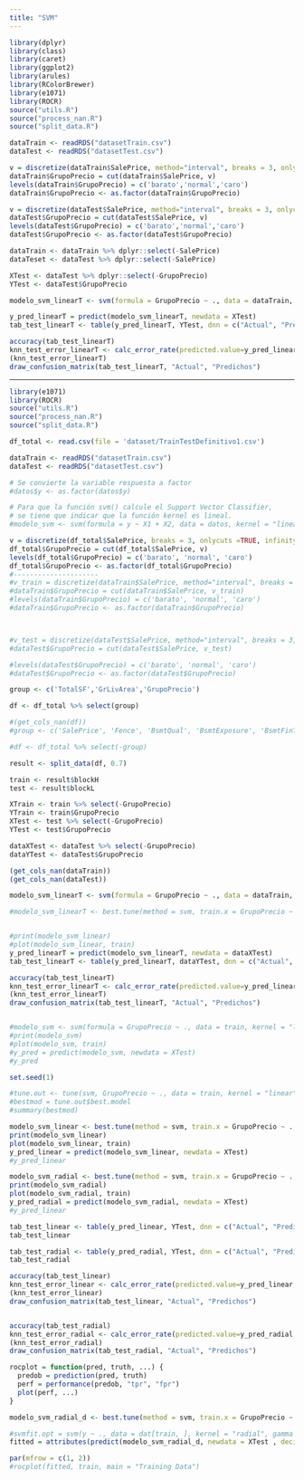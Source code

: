 ```yaml
---
title: "SVM"
---
```


```r
library(dplyr)
library(class)
library(caret)
library(ggplot2)
library(arules)
library(RColorBrewer)
library(e1071)
library(ROCR)
source("utils.R")
source("process_nan.R")
source("split_data.R")
```

```r
dataTrain <- readRDS("datasetTrain.csv")
dataTest <- readRDS("datasetTest.csv")
```

```r
v = discretize(dataTrain$SalePrice, method="interval", breaks = 3, onlycuts = TRUE)
dataTrain$GrupoPrecio = cut(dataTrain$SalePrice, v)
levels(dataTrain$GrupoPrecio) = c('barato','normal','caro')
dataTrain$GrupoPrecio <- as.factor(dataTrain$GrupoPrecio)

v = discretize(dataTest$SalePrice, method="interval", breaks = 3, onlycuts = TRUE)
dataTest$GrupoPrecio = cut(dataTest$SalePrice, v)
levels(dataTest$GrupoPrecio) = c('barato','normal','caro')
dataTest$GrupoPrecio <- as.factor(dataTest$GrupoPrecio)
```


```r

dataTrain <- dataTrain %>% dplyr::select(-SalePrice)
dataTeset <- dataTest %>% dplyr::select(-SalePrice)

XTest <- dataTest %>% dplyr::select(-GrupoPrecio)
YTest <- dataTest$GrupoPrecio
```

```r
modelo_svm_linearT <- svm(formula = GrupoPrecio ~ ., data = dataTrain, kernel = "linear", cost = 1, scale = TRUE)

y_pred_linearT = predict(modelo_svm_linearT, newdata = XTest)
tab_test_linearT <- table(y_pred_linearT, YTest, dnn = c("Actual", "Predichos")) 

accuracy(tab_test_linearT)
knn_test_error_linearT <- calc_error_rate(predicted.value=y_pred_linearT, true.value=YTest)
(knn_test_error_linearT)
draw_confusion_matrix(tab_test_linearT, "Actual", "Predichos")

```
















-----------------------------------------------------------------
```r
library(e1071)
library(ROCR)
source("utils.R")
source("process_nan.R")
source("split_data.R")
```


```r
df_total <- read.csv(file = 'dataset/TrainTestDefinitivo1.csv')

dataTrain <- readRDS("datasetTrain.csv")
dataTest <- readRDS("datasetTest.csv")

# Se convierte la variable respuesta a factor
#datos$y <- as.factor(datos$y)

# Para que la función svm() calcule el Support Vector Classifier,
# se tiene que indicar que la función kernel es lineal.
#modelo_svm <- svm(formula = y ~ X1 + X2, data = datos, kernel = "linear", cost = 10, scale = FALSE)

```


```r

v = discretize(df_total$SalePrice, breaks = 3, onlycuts =TRUE, infinity = TRUE)
df_total$GrupoPrecio = cut(df_total$SalePrice, v)
levels(df_total$GrupoPrecio) = c('barato', 'normal', 'caro')
df_total$GrupoPrecio <- as.factor(df_total$GrupoPrecio)
#---------------------
#v_train = discretize(dataTrain$SalePrice, method="interval", breaks = 3, onlycuts =TRUE)
#dataTrain$GrupoPrecio = cut(dataTrain$SalePrice, v_train)
#levels(dataTrain$GrupoPrecio) = c('barato', 'normal', 'caro')
#dataTrain$GrupoPrecio <- as.factor(dataTrain$GrupoPrecio)



#v_test = discretize(dataTest$SalePrice, method="interval", breaks = 3, onlycuts =TRUE, infinity = TRUE)
#dataTest$GrupoPrecio = cut(dataTest$SalePrice, v_test)

#levels(dataTest$GrupoPrecio) = c('barato', 'normal', 'caro')
#dataTest$GrupoPrecio <- as.factor(dataTest$GrupoPrecio)
```


```r


group <- c('TotalSF','GrLivArea','GrupoPrecio')

df <- df_total %>% select(group)

#(get_cols_nan(df))
#group <- c('SalePrice', 'Fence', 'BsmtQual', 'BsmtExposure', 'BsmtFinType1', 'FireplaceQu', 'GarageCond', 'Alley',  'GarageType'  )

#df <- df_total %>% select(-group)

```


```r

result <- split_data(df, 0.7)

train <- result$blockH
test <- result$blockL

XTrain <- train %>% select(-GrupoPrecio)
YTrain <- train$GrupoPrecio
XTest <- test %>% select(-GrupoPrecio)
YTest <- test$GrupoPrecio

dataXTest <- dataTest %>% select(-GrupoPrecio)
dataYTest <- dataTest$GrupoPrecio

```

```r
(get_cols_nan(dataTrain))
(get_cols_nan(dataTest))

modelo_svm_linearT <- svm(formula = GrupoPrecio ~ ., data = dataTrain, kernel = "linear", cost = 1, scale = TRUE)

#modelo_svm_linearT <- best.tune(method = svm, train.x = GrupoPrecio ~ ., data = dataTrain, ranges = list(cost = c(0.001, 0.01, 0.1, 1, 5, 10, 100)), kernel = "linear")


#print(modelo_svm_linear)
#plot(modelo_svm_linear, train)
y_pred_linearT = predict(modelo_svm_linearT, newdata = dataXTest)
tab_test_linearT <- table(y_pred_linearT, dataYTest, dnn = c("Actual", "Predichos")) 

accuracy(tab_test_linearT)
knn_test_error_linearT <- calc_error_rate(predicted.value=y_pred_linearT, true.value=YTestT)
(knn_test_error_linearT)
draw_confusion_matrix(tab_test_linearT, "Actual", "Predichos")



```


```r
#modelo_svm <- svm(formula = GrupoPrecio ~ ., data = train, kernel = "linear", cost = 45, scale = TRUE)
#print(modelo_svm)
#plot(modelo_svm, train)
#y_pred = predict(modelo_svm, newdata = XTest) 
#y_pred

set.seed(1)

#tune.out <- tune(svm, GrupoPrecio ~ ., data = train, kernel = "linear", ranges = list(cost = c(0.001, 0.01, 0.1, 1, 5, 10, 100)))
#bestmod = tune.out$best.model
#summary(bestmod)

modelo_svm_linear <- best.tune(method = svm, train.x = GrupoPrecio ~ ., data = datarain, ranges = list(cost = c(0.001, 0.01, 0.1, 1, 5, 10, 100)), kernel = "linear")
print(modelo_svm_linear)
plot(modelo_svm_linear, train)
y_pred_linear = predict(modelo_svm_linear, newdata = XTest) 
#y_pred_linear

modelo_svm_radial <- best.tune(method = svm, train.x = GrupoPrecio ~ ., data = train, ranges = list(cost = c(0.001, 0.01, 0.1, 1, 5, 10, 100)), kernel = "radial", gamma = 1)
print(modelo_svm_radial)
plot(modelo_svm_radial, train)
y_pred_radial = predict(modelo_svm_radial, newdata = XTest) 
#y_pred_linear


```

```r
tab_test_linear <- table(y_pred_linear, YTest, dnn = c("Actual", "Predichos")) 
tab_test_linear

tab_test_radial <- table(y_pred_radial, YTest, dnn = c("Actual", "Predichos")) 
tab_test_radial
```

```r

accuracy(tab_test_linear)
knn_test_error_linear <- calc_error_rate(predicted.value=y_pred_linear, true.value=YTest)
(knn_test_error_linear)
draw_confusion_matrix(tab_test_linear, "Actual", "Predichos")


accuracy(tab_test_radial)
knn_test_error_radial <- calc_error_rate(predicted.value=y_pred_radial, true.value=YTest)
(knn_test_error_radial)
draw_confusion_matrix(tab_test_radial, "Actual", "Predichos")
```
```r
rocplot = function(pred, truth, ...) {
  predob = prediction(pred, truth)
  perf = performance(predob, "tpr", "fpr")
  plot(perf, ...)
}
```

```r
modelo_svm_radial_d <- best.tune(method = svm, train.x = GrupoPrecio ~ ., data = train, ranges = list(cost = c(0.001, 0.01, 0.1, 1, 5, 10, 100)), kernel = "radial", gamma = 1,  decision.values = T)

#svmfit.opt = svm(y ~ ., data = dat[train, ], kernel = "radial", gamma = 2, cost = 1, decision.values = T)
fitted = attributes(predict(modelo_svm_radial_d, newdata = XTest , decision.values = TRUE))$decision.

par(mfrow = c(1, 2))
#rocplot(fitted, train, main = "Training Data")
```

